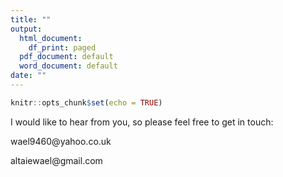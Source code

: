 ```yaml
---
title: ""
output:
  html_document:
    df_print: paged
  pdf_document: default
  word_document: default
date: ""
---
```


```r
knitr::opts_chunk$set(echo = TRUE)
```

I would like to hear from you, so please feel free to get in touch:

wael9460@yahoo.co.uk

altaiewael@gmail.com